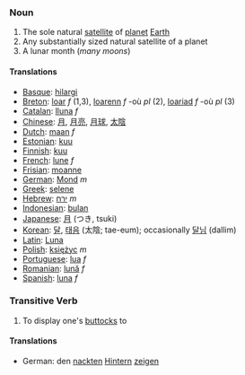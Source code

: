 ===Noun===
#The sole natural [[satellite]] of [[planet]] [[Earth]]
#Any substantially sized natural satellite of a planet
#A lunar month (''many moons'')

====Translations====
*[[Basque]]: [[hilargi]]
*[[Breton]]: [[loar]] ''f'' (1,3), [[loarenn]] ''f'' -où ''pl'' (2), [[loariad]] ''f'' -où ''pl'' (3)
*[[Catalan]]: [[lluna]] ''f''
*[[Chinese]]: [[月]], [[月亮]], [[月球]], [[太陰]]
*[[Dutch]]: [[maan]] ''f''
*[[Estonian]]: [[kuu]]
*[[Finnish]]: [[kuu]]
*[[French]]: [[lune]] ''f''
*[[Frisian]]: [[moanne]]
*[[German]]: [[Mond]] ''m''
*[[Greek]]: [[selene]]
*[[Hebrew]]: [[ירח]] ''m''
*[[Indonesian]]: [[bulan]]
*[[Japanese]]: [[月]] (つき, tsuki)
*[[Korean]]: [[달]], [[태음]] (太陰; tae-eum); occasionally [[달님]] (dallim)
*[[Latin]]: [[Luna]]
*[[Polish]]: [[księżyc]] ''m''
*[[Portuguese]]: [[lua]] ''f''
*[[Romanian]]: [[lună]] ''f''
*[[Spanish]]: [[luna]] ''f''

===Transitive Verb===

#To display one's [[buttock]]s to

====Translations====

*German: den [[nackt]]en [[Hintern]] [[zeigen]]